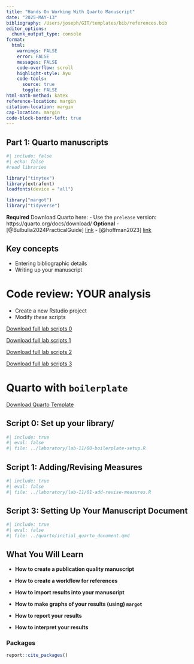 ```yaml
---
title: "Hands On Working With Quarto Manuscript"
date: "2025-MAY-13"
bibliography: /Users/joseph/GIT/templates/bib/references.bib
editor_options: 
  chunk_output_type: console
format:
  html:
    warnings: FALSE
    error: FALSE
    messages: FALSE
    code-overflow: scroll
    highlight-style: Ayu
    code-tools:
      source: true
      toggle: FALSE
html-math-method: katex
reference-location: margin
citation-location: margin
cap-location: margin
code-block-border-left: true
---
```


## Part 1: Quarto manuscripts

```r
#| include: false
#| echo: false
#read libraries

library("tinytex")
library(extrafont)
loadfonts(device = "all")

library("margot")
library("tidyverse")
```


::: {.callout-note}
**Required**
Download Quarto here: 
- Use the `prelease` version: https://quarto.org/docs/download/
**Optional**
- [@Bulbulia2024PracticalGuide] [link](https://osf.io/preprints/psyarxiv/uyg3d)
- [@hoffman2023] [link](https://arxiv.org/pdf/2304.09460.pdf)
:::

::: {.callout-important}
## Key concepts
- Entering bibliographic details
- Writing up your manuscript
:::

# Code review: YOUR analysis

-  Create a new Rstudio project
-  Modify *these* scripts


::: {.callout-note-script-0}
[Download full lab scripts 0](../laboratory/lab-10/00-setup-L10.R)
:::


::: {.callout-note-script-1}
[Download full lab scripts 1](../laboratory/ ../laboratory/lab-10/01-init-L10.R)
:::

::: {.callout-note-script-2}
[Download full lab scripts 2]( ../laboratory/lab-10/02-make-wide-L10.R)
:::

::: {.callout-note-script-3}
[Download full lab scripts 3](../laboratory/lab-10/03-models-L10.R)
:::




#  Quarto with `boilerplate`

::: {.callout-quarto-manuscript-template}
[Download Quarto Template](../quarto/initial_quarto_document.qmd)
:::


## Script 0: Set up your library/


```r
#| include: true
#| eval: false
#| file: ../laboratory/lab-11/00-boilerplate-setup.R
```

## Script 1: Adding/Revising Measures

```r
#| include: true
#| eval: false
#| file: ../laboratory/lab-11/01-add-revise-measures.R

```


## Script 3: Setting Up Your Manuscript Document

```r
#| include: true
#| eval: false
#| file: ../quarto/initial_quarto_document.qmd

```



## What You Will Learn

- **How to create a publication quality manuscript** 

- **How to create a workflow for references** 

- **How to import results into your manuscript** 

- **How to make graphs of your results (using) `margot`** 

- **How to report your results**

- **How to interpret your results**


### Packages

```r
report::cite_packages()
```




